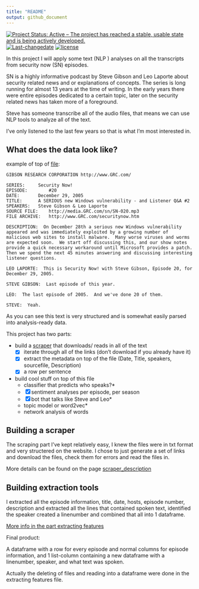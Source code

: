 ```yaml
---
title: "README"
output: github_document
---
```


[![Project Status: Active – The project has reached a stable, usable state and is being actively developed.](http://www.repostatus.org/badges/latest/active.svg)](http://www.repostatus.org/#active)
[![Last-changedate](https://img.shields.io/badge/last%20change-`r gsub('-', '--', Sys.Date())`-yellowgreen.svg)](/commits/master)
[![license](https://img.shields.io/github/license/mashape/apistatus.svg)](http://choosealicense.com/licenses/mit/)



In this project I will apply some text (NLP ) analyses on all the transcripts
from security now (SN) episodes. 

SN is a highly informative podcast by Steve Gibson and Leo Laporte about 
security related news and or explanations of concepts. The series is long
running for almost 13 years at the time of writing. 
In the early years there were entire episodes dedicated to a certain
topic, later on the security related news has taken more of a foreground.

Steve has someone transcribe all of the audio files, that means we can
use NLP tools to analyze all of the text. 

I've only listened to the last few years so that is what I'm most 
interested in.

## What does the data look like? 

example of top of [file](https://www.grc.com/sn/sn-020.txt):
```
GIBSON RESEARCH CORPORATION	http://www.GRC.com/

SERIES:		Security Now!
EPISODE:		#20
DATE:		December 29, 2005
TITLE:		A SERIOUS new Windows vulnerability - and Listener Q&A #2
SPEAKERS:	Steve Gibson & Leo Laporte
SOURCE FILE:	http://media.GRC.com/sn/SN-020.mp3
FILE ARCHIVE:	http://www.GRC.com/securitynow.htm
	
DESCRIPTION:  On December 28th a serious new Windows vulnerability appeared and was immediately exploited by a growing number of malicious web sites to install malware.  Many worse viruses and worms are expected soon.  We start off discussing this, and our show notes provide a quick necessary workaround until Microsoft provides a patch.  Then we spend the next 45 minutes answering and discussing interesting listener questions.

LEO LAPORTE:  This is Security Now! with Steve Gibson, Episode 20, for December 29, 2005.

STEVE GIBSON:  Last episode of this year.

LEO:  The last episode of 2005.  And we've done 20 of them.

STEVE:  Yeah.
```

As you can see this text is very structured and is somewhat easily parsed
into analysis-ready data.

This project has two parts:

*  build a [scraper](SCRAPER_description.md) that downloads/ reads in all of the text
    - [x] iterate through all of the links (don't download if you already have it)
    - [x] extract the metadata on top of the file (Date, Title, speakers, sourcefile, Description)
    - [x] a row per sentence
* build cool stuff on top of this file
    - classifier that predicts who speaks?*
    - [x] sentiment analyses per episode, per season
    - [x] bot that talks like Steve and Leo*
    - topic model or word2vec*
    - network analysis of words


## Building a scraper
The scraping part I've kept relatively easy, I knew the files were in txt format
and very structered on the website. I chose to just generate a set of links and
download the files, check them for errors and read the files in.

More details can be found on the page [scraper_description](SCRAPER_description.md)


## Building extraction tools

I extracted all the episode information, title, date, hosts, episode number, 
description and extracted all the lines that contained spoken text, identified the speaker created a linenumber and combined that all into 1 dataframe.

[More info in the part extracting features](extracting_features.md)

Final product:

A dataframe with a row for every episode and normal columns for episode information, and 1 list-column containing a new dataframe with a linenumber, speaker, and what text was spoken.


Actually the deleting of files and reading into a dataframe were done
in the extracting features file.


